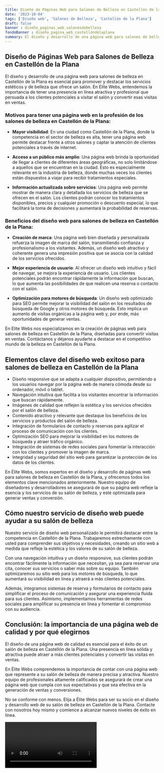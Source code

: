 ```yaml
---
title: Diseño de Páginas Web para Salones de Belleza en Castellón de la Plana
date: '2023-10-04'
tags: ['Diseño web', 'Salones de Belleza', 'Castellón de la Plana']
draft: false
banner : diseño_paginas_web_salonesdebelleza
fondoBanner : diseño_pagina_web_castellóndelaplana
summary: El diseño y desarrollo de una página web para salones de belleza en Castellón de la Plana es esencial para promover y destacar los servicios estéticos y de belleza que ofrece un salón. En Elite Webs, entendemos la importancia de tener una presencia en línea atractiva y profesional que persuada a los clientes potenciales a visitar el salón y convertir esas visitas en ventas.
---
```


## Diseño de Páginas Web para Salones de Belleza en Castellón de la Plana

El diseño y desarrollo de una página web para salones de belleza en Castellón de la Plana es esencial para promover y destacar los servicios estéticos y de belleza que ofrece un salón. En Elite Webs, entendemos la importancia de tener una presencia en línea atractiva y profesional que persuada a los clientes potenciales a visitar el salón y convertir esas visitas en ventas.

### Motivos para tener una página web en la profesión de los salones de belleza en Castellón de la Plana:

* **Mayor visibilidad**: En una ciudad como Castellón de la Plana, donde la competencia en el sector de belleza es alta, tener una página web permite destacar frente a otros salones y captar la atención de clientes potenciales a través de internet.

* **Acceso a un público más amplio**: Una página web brinda la oportunidad de llegar a clientes de diferentes áreas geográficas, no solo limitándose a aquellos que se encuentran en la ciudad. Esto es especialmente relevante en la industria de belleza, donde muchas veces los clientes están dispuestos a viajar para recibir tratamientos especiales.

* **Información actualizada sobre servicios**: Una página web permite mostrar de manera clara y detallada los servicios de belleza que se ofrecen en el salón. Los clientes podrán conocer los tratamientos disponibles, precios y cualquier promoción o descuento especial, lo que facilitará la toma de decisiones y aumentará la probabilidad de reservas.

### Beneficios del diseño web para salones de belleza en Castellón de la Plana:

* **Creación de marca**: Una página web bien diseñada y personalizada refuerza la imagen de marca del salón, transmitiendo confianza y profesionalismo a los visitantes. Además, un diseño web atractivo y coherente genera una impresión positiva que se asocia con la calidad de los servicios ofrecidos.

* **Mejor experiencia de usuario**: Al ofrecer un diseño web intuitivo y fácil de navegar, se mejora la experiencia de usuario. Los clientes potenciales podrán encontrar rápidamente la información que buscan, lo que aumenta las posibilidades de que realicen una reserva o contacto con el salón.

* **Optimización para motores de búsqueda**: Un diseño web optimizado para SEO permite mejorar la visibilidad del salón en los resultados de búsqueda de Google y otros motores de búsqueda. Esto implica un aumento de visitas orgánicas a la página web y, por ende, más oportunidades de generar ventas.

En Elite Webs nos especializamos en la creación de páginas web para salones de belleza en Castellón de la Plana, diseñadas para convertir visitas en ventas. Contáctanos y déjanos ayudarte a destacar en el competitivo mundo de la belleza en Castellón de la Plana.

<GifSeo />

<Cta />

## Elementos clave del diseño web exitoso para salones de belleza en Castellón de la Plana

- Diseño responsive que se adapta a cualquier dispositivo, permitiendo a los usuarios navegar por la página web de manera cómoda desde su ordenador, móvil o tablet.
- Navegación intuitiva que facilita a los visitantes encontrar la información que buscan rápidamente.
- Imágenes de calidad que reflejen la estética y los servicios ofrecidos por el salón de belleza.
- Contenido atractivo y relevante que destaque los beneficios de los servicios y productos del salón de belleza.
- Integración de formularios de contacto y reservas para agilizar el proceso de comunicación con los clientes.
- Optimización SEO para mejorar la visibilidad en los motores de búsqueda y atraer tráfico orgánico.
- Integración de sistemas de redes sociales para fomentar la interacción con los clientes y promover la imagen de marca.
- Integridad y seguridad del sitio web para garantizar la protección de los datos de los clientes.

En Élite Webs, somos expertos en el diseño y desarrollo de páginas web para salones de belleza en Castellón de la Plana, y ofrecemos todos los elementos clave mencionados anteriormente. Nuestro equipo de diseñadores y desarrolladores se asegurará de que su página web refleje la esencia y los servicios de su salón de belleza, y esté optimizada para generar ventas y conversión.

## Cómo nuestro servicio de diseño web puede ayudar a su salón de belleza

Nuestro servicio de diseño web personalizado le permitirá destacar entre la competencia en Castellón de la Plana. Trabajaremos estrechamente con usted para comprender sus objetivos y necesidades, creando un sitio web a medida que refleje la estética y los valores de su salón de belleza.

Con una navegación intuitiva y un diseño responsive, sus clientes podrán encontrar fácilmente la información que necesitan, ya sea para reservar una cita, conocer sus servicios o saber más sobre su equipo. También optimizaremos su sitio web para los motores de búsqueda, lo que aumentará su visibilidad en línea y atraerá a más clientes potenciales.

Además, integramos sistemas de reserva y formularios de contacto para simplificar el proceso de comunicación y asegurar una experiencia fluida para sus clientes. Asimismo, implementamos herramientas de redes sociales para amplificar su presencia en línea y fomentar el compromiso con su audiencia.

## Conclusión: la importancia de una página web de calidad y por qué elegirnos

El diseño de una página web de calidad es esencial para el éxito de un salón de belleza en Castellón de la Plana. Una presencia en línea sólida y atractiva puede atraer a más clientes potenciales y convertir las visitas en ventas.

En Élite Webs comprendemos la importancia de contar con una página web que represente a su salón de belleza de manera precisa y atractiva. Nuestro equipo de profesionales altamente calificados se asegurará de crear una página web que cumpla con sus expectativas y que sea efectiva en la generación de ventas y conversiones.

No se conforme con menos. Elija a Élite Webs para ser su socio en el diseño y desarrollo web de su salón de belleza en Castellón de la Plana. Contacte con nosotros hoy mismo y comience a alcanzar nuevos niveles de éxito en línea.

<Video />

<CtaBot job='Salones de Belleza' city='Castellón de la Plana'/>

<Gmaps query='Castellón de la Plana+españa+maps' />